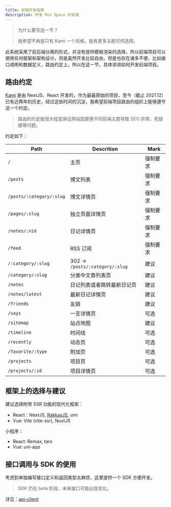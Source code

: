 ```yaml
---
title: 前端开发指南
description: 开发 Mix Space 的前端
---
```


> 为什么要写这一节？
>
> 我希望不再是只有 Kami 一个风格，能有更多主题可供选择。

此系统采用了前后端分离的形式，并没有提供模板渲染的选择，所以前端项目可以使用任何框架和架构设计。但是虽然开发比较自由，但是也存在诸多不便，比如接口调用和数据定义，路由约定上。所以在这一节，具体讲讲如何开发前端项目。

## 路由约定

[Kami](https://github.com/mx-space/kami) 是由 NextJS、React 开发的，作为最最原始的项目，至今（截止 2021.12）已有近两年的历史，经过这些时间的沉淀，我希望前端项目路由的组织上能够遵守这一个约定。

> 路由的约定能很大程度保证网站因更换不同前端主题导致 SEO 异常，死链接等问题。

约定如下：

| Path                     | Descrition                      | Mark     |
| ------------------------ | ------------------------------- | -------- |
| `/`                      | 主页                            | 强制要求 |
| `/posts`                 | 博文列表                        | 强制要求 |
| `/posts/:category/:slug` | 博文详情页                      | 强制要求 |
| `/pages/:slug`           | 独立页面详情页                  | 强制要求 |
| `/notes/:nid`            | 日记详情页                      | 强制要求 |
| `/feed`                  | RSS 订阅                        | 强制要求 |
| `/:category/:slug`       | 302 -> `/posts/:category/:slug` | 建议     |
| `/category/:slug`        | 分类中文章列表页                | 建议     |
| `/notes`                 | 日记列表或者跳转最新日记页      | 建议     |
| `/notes/latest`          | 最新日记详情页                  | 建议     |
| `/friends`               | 友链                            | 建议     |
| `/says`                  | 一言详情页                      | 可选     |
| `/sitemap`               | 站点地图                        | 建议     |
| `/timeline`              | 时间线                          | 可选     |
| `/recently`              | 动态页                          | 可选     |
| `/favorite/:type`        | 附加页                          | 可选     |
| `/projects`              | 项目页                          | 可选     |
| `/projects/:id`          | 项目详情页                      | 可选     |

## 框架上的选择与建议

建议选择附带 SSR 功能的现代化框架：

- React：NextJS, [RakkasJS](https://github.com/rakkasjs/rakkasjs), umi
- Vue: Vite (vite-ssr), NuxtJS

小程序：

- React: Remax, taro
- Vue: uni-app

## 接口调用与 SDK 的使用

考虑到单独编写接口定义和返回类型太麻烦，这里提供一个 SDK 方便开发。

> SDK 仍在 beta 阶段，未来接口可能出现变化。

详见：[api-client](https://github.com/mx-space/core/tree/master/packages/api-client)
